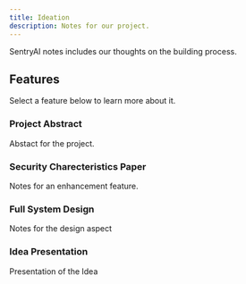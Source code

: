 ```yaml
---
title: Ideation
description: Notes for our project.
---
```


SentryAI notes includes our thoughts on the building process.

## Features

Select a feature below to learn more about it.

<div className="grid sm:grid-cols-2 gap-4 mt-6">

<Card href="/resources/ideation/project-abstract">

### Project Abstract 

Abstact for the project.

</Card>

<Card href="/resources/ideation/shooter-paper">

### Security Charecteristics Paper

Notes for an enhancement feature.

</Card>

<Card href="/resources/ideation/idea-design">

### Full System Design

Notes for the design aspect

</Card>

<Card href="/resources/ideation/idea-presentation">

### Idea Presentation

Presentation of the Idea

</Card>

</div>